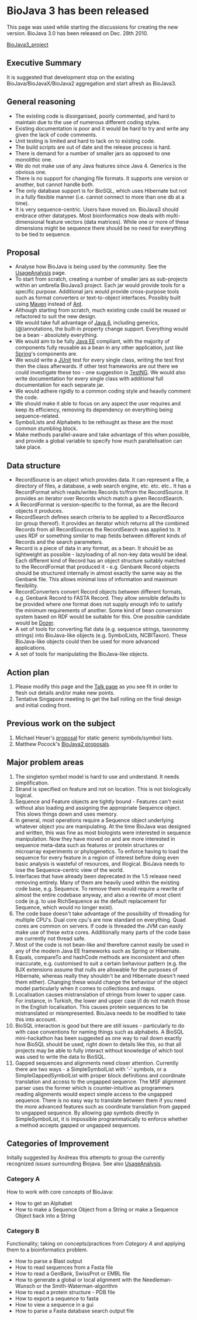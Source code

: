 = BioJava 3 has been released =

This page was used while starting the discussions for creating the new version. BioJava 3.0 has been released on Dec. 28th 2010. 

[[BioJava3_project]]



==Executive Summary==

It is suggested that development stop on the existing BioJava/BioJavaX/BioJava2 aggregation and start afresh as BioJava3.  

==General reasoning==

* The existing code is disorganised, poorly commented, and hard to maintain due to the use of numerous different coding styles.
* Existing documentation is poor and it would be hard to try and write any given the lack of code comments.
* Unit testing is limited and hard to tack on to existing code.
* The build scripts are out of date and the release process is hard.
* There is demand for a number of smaller jars as opposed to one monolithic one.
* We do not make use of any Java features since Java 4. Generics is the obvious one.
* There is no support for changing file formats. It supports one version or another, but cannot handle both.
* The only database support is for BioSQL, which uses Hibernate but not in a fully flexible manner (i.e. cannot connect to more than one db at a time).
* It is very sequence-centric. Users have moved on. BioJava3 should embrace other datatypes. Most bioinformatics now deals with multi-dimensional feature vectors (data matrices). While one or more of these dimensions might be sequence there should be no need for everything to be tied to sequence.

==Proposal==

* Analyse how BioJava is being used by the community. See the [[UsageAnalysis]] page.
* To start from scratch, creating a number of smaller jars as sub-projects within an umbrella BioJava3 project. Each jar would provide tools for a specific purpose. Additional jars would provide cross-purpose tools such as format converters or text-to-object interfaces. Possibly built using [http://maven.apache.org/ Maven] instead of [http://ant.apache.org/ Ant].
* Although starting from scratch, much existing code could be reused or refactored to suit the new design.
* We would take full advantage of [http://java.sun.com/javase/6/ Java 6], including generics, (@)annotations, the built-in property change support. Everything would be a bean - absolutely everything. 
* We would aim to be fully [http://java.sun.com/javaee/ Java EE] compliant, with the majority of components fully reusable as a bean in any other application, just like [http://www.springframework.org/ Spring]'s components are.
* We would write a [http://junit.sourceforge.net/ JUnit] test for every single class, writing the test first then the class afterwards. If other test frameworks are out there we could investigate these too - one suggestion is [http://testng.org/doc/ TestNG]. We would also write documentation for every single class with additional full documentation for each separate jar.
* We would adhere rigidly to a common coding style and heavily comment the code.
* We should make it able to focus on any aspect the user requires and keep its efficiency, removing its dependency on everything being sequence-related.
* SymbolLists and Alphabets to be rethought as these are the most common stumbling block.
* Make methods parallel-aware and take advantage of this when possible, and provide a global variable to specify how much parallelisation can take place.

==Data structure==

* RecordSource is an object which provides data. It can represent a file, a directory of files, a database, a web search engine, etc. etc. etc.. It has a RecordFormat which reads/writes Records to/from the RecordSource. It provides an iterator over Records which match a given RecordSearch. 
* A RecordFormat is version-specific to the format, as are the Record objects it produces. 
* RecordSearch defines search criteria to be applied to a RecordSource (or group thereof). It provides an iterator which returns all the combined Records from all RecordSources the RecordSearch was applied to. It uses RDF or something similar to map fields between different kinds of Records and the search parameters.
* Record is a piece of data in any format, as a bean. It should be as lightweight as possible - lazyloading of all non-key data would be ideal. Each different kind of Record has an object structure suitably matched to the RecordFormat that produced it - e.g. Genbank Record objects should be structured internally in almost exactly the same way as the Genbank file. This allows minimal loss of information and maximum flexibility.
* RecordConverters convert Record objects between different formats, e.g. Genbank Record to FASTA Record. They allow sensible defaults to be provided where one format does not supply enough info to satisfy the minimum requirements of another. Some kind of bean conversion system based on RDF would be suitable for this. One possible candidate would be [http://dozer.sourceforge.net/ Dozer].
* A set of tools for converting flat data (e.g. sequence strings, taxononmy strings) into BioJava-like objects (e.g. SymbolLists, NCBITaxon). These BioJava-like objects could then be used for more advanced applications.
* A set of tools for manipulating the BioJava-like objects.

==Action plan==

# Please modify this page and the [[Talk:BioJava3_Proposal|Talk page]] as you see fit in order to flesh out details and/or make new points.
# Tentative Singapore meeting to get the ball rolling on the final design and initial coding front.

==Previous work on the subject==

#Michael Heuer's [http://www3.shore.net/~heuermh/static-alphabet-generics.tar.gz proposal] for static generic symbols/symbol lists.
#Matthew Pocock's [http://www.derkholm.net/svn/repos/bjv2 BioJava2 proposals].

==Major problem areas==

#The singleton symbol model is hard to use and understand. It needs simplification.
#Strand is specified on feature and not on location. This is not biologically logical.
#Sequence and Feature objects are tightly bound - Features can't exist without also loading and assigning the appropriate Sequence object. This slows things down and uses memory.
#In general, most operations require a Sequence object underlying whatever object you are manipulating. At the time BioJava was designed and written, this was fine as most biologists were interested in sequence manipulation. Now they have moved on and are more interested in sequence meta-data such as features or protein structures or microarray experiments or phylogenetics. To enforce having to load the sequence for every feature in a region of interest before doing even basic analysis is wasteful of resources, and illogical. BioJava needs to lose the Sequence-centric view of the world.
#Interfaces that have already been deprecated in the 1.5 release need removing entirely. Many of them are heavily used within the existing code base, e.g. Sequence. To remove them would require a rewrite of almost the entire codebase anyway, and also a rewrite of most client code (e.g. to use RichSequence as the default replacement for Sequence, which would no longer exist).
#The code base doesn't take advantage of the possibility of threading for multiple CPU's. Dual core cpu's are now standard on everything. Quad cores are common on servers. If code is threaded the JVM can easily make use of these extra cores. Additionally many parts of the code base are currently not thread safe.
#Most of the code is not bean-like and therefore cannot easily be used in any of the modern Java EE frameworks such as Spring or Hibernate.
#Equals, compareTo and hashCode methods are inconsistent and often inaccurate, e.g. customised to suit a certain behaviour pattern (e.g. the BJX extensions assume that nulls are allowable for the purposes of Hibernate, whereas really they shouldn't be and Hibernate doesn't need them either). Changing these would change the behaviour of the object model particularly when it comes to collections and maps.
#Localisation causes mistranslation of strings from lower to upper case. For instance, in Turkish, the lower and upper case i/I do not match those in the English localisation. This causes protein sequences to be mistranslated or misrepresented. BioJava needs to be modified to take this into account.
#BioSQL interaction is good but there are still issues - particularly to do with case conventions for naming things such as alphabets. A BioSQL mini-hackathon has been suggested as one way to nail down exactly how BioSQL should be used, right down to details like this, so that all projects may be able to fully interact without knowledge of which tool was used to write the data to BioSQL.
#Gapped sequences and alignments need closer attention. Currently there are two ways - a SimpleSymbolList with '-' symbols, or a SimpleGappedSymbolList with proper block definitions and coordinate translation and access to the ungapped sequence. The MSF alignment parser uses the former which is counter-intuitive as programmers reading alignments would expect simple access to the ungapped sequence. There is no easy way to translate between them if you need the more advanced features such as coordinate translation from gapped to ungapped sequence. By allowing gap symbols directly in SimpleSymbolList, it is impossible programmatically to enforce whether a method accepts gapped or ungapped sequences.

==Categories of Improvement==

Initally suggested by Andreas this attempts to group the currently recognized ''issues'' surrounding Biojava. See also [[UsageAnalysis]].

===Category A===

How to work with core concepts of BioJava:

* How to get an Alphabet
* How to make a Sequence Object from a String or make a Sequence Object back into a String

===Category B===

Functionality; taking on concepts/practices from ''Category A'' and applying them to a bioinformatics problem.

* How to parse a Blast output
* How to read sequences from a Fasta file
* How to read a GenBank, SwissProt or EMBL file
* How to generate a global or local alignment with the Needleman-Wunsch or the Smith-Waterman-algorithm
* How to read a protein structure - PDB file
* How to export a sequence to fasta
* How to view a sequence in a gui
* How to parse a Fasta database search output file